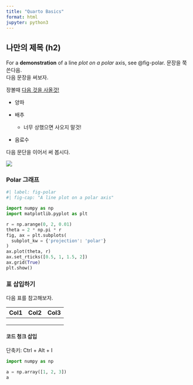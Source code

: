 ```yaml
---
title: "Quarto Basics"
format: html
jupyter: python3
---
```


## 나만의 제목 (h2)

For a **demonstration** of a line *plot on a polar* axis, see @fig-polar. 문장을 쭉 쓴다음.\
다음 문장을 써보자.

장볼때 [다음 것을 사올것!](www.statple.com)

-   양파

-   배추

    -   너무 상했으면 사오지 말것!

-   음료수

다음 문단을 이어서 써 봅시다.

![](images/스크린샷(1).png)

### Polar 그래프

```python
#| label: fig-polar
#| fig-cap: "A line plot on a polar axis"

import numpy as np
import matplotlib.pyplot as plt

r = np.arange(0, 2, 0.01)
theta = 2 * np.pi * r
fig, ax = plt.subplots(
  subplot_kw = {'projection': 'polar'} 
)
ax.plot(theta, r)
ax.set_rticks([0.5, 1, 1.5, 2])
ax.grid(True)
plt.show()
```

### 표 삽입하기

다음 표를 참고해보자.

| Col1 | Col2 | Col3 |
|------|------|------|
|      |      |      |
|      |      |      |
|      |      |      |

#### 코드 청크 삽입

단축키: Ctrl + Alt + I

```python
import numpy as np

a = np.array([1, 2, 3])
a
```